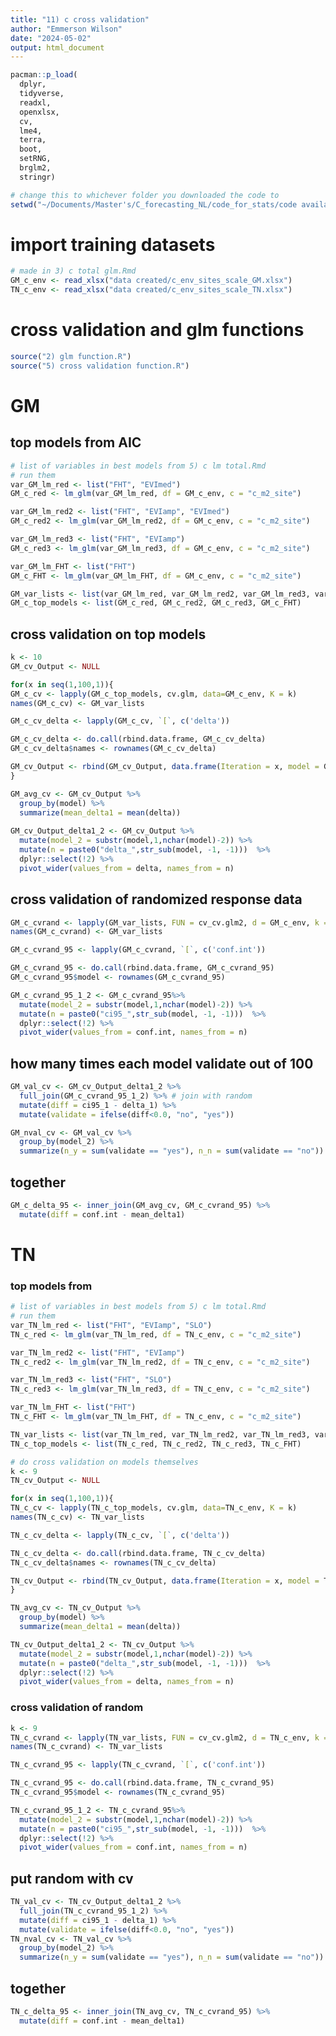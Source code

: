 ```yaml
---
title: "11) c cross validation"
author: "Emmerson Wilson"
date: "2024-05-02"
output: html_document
---
```


```r
pacman::p_load(
  dplyr,
  tidyverse,
  readxl,
  openxlsx,
  cv,
  lme4,
  terra,
  boot,
  setRNG,
  brglm2,
  stringr)
```


```r
# change this to whichever folder you downloaded the code to
setwd("~/Documents/Master's/C_forecasting_NL/code_for_stats/code availability")
```

# import training datasets
```r
# made in 3) c total glm.Rmd
GM_c_env <- read_xlsx("data created/c_env_sites_scale_GM.xlsx")
TN_c_env <- read_xlsx("data created/c_env_sites_scale_TN.xlsx")
```

# cross validation and glm functions
```r
source("2) glm function.R")
source("5) cross validation function.R")


```

# GM

## top models from AIC
```r
# list of variables in best models from 5) c lm total.Rmd
# run them
var_GM_lm_red <- list("FHT", "EVImed")
GM_c_red <- lm_glm(var_GM_lm_red, df = GM_c_env, c = "c_m2_site")

var_GM_lm_red2 <- list("FHT", "EVIamp", "EVImed")
GM_c_red2 <- lm_glm(var_GM_lm_red2, df = GM_c_env, c = "c_m2_site")

var_GM_lm_red3 <- list("FHT", "EVIamp")
GM_c_red3 <- lm_glm(var_GM_lm_red3, df = GM_c_env, c = "c_m2_site")

var_GM_lm_FHT <- list("FHT")
GM_c_FHT <- lm_glm(var_GM_lm_FHT, df = GM_c_env, c = "c_m2_site")

GM_var_lists <- list(var_GM_lm_red, var_GM_lm_red2, var_GM_lm_red3, var_GM_lm_FHT)
GM_c_top_models <- list(GM_c_red, GM_c_red2, GM_c_red3, GM_c_FHT)
```

## cross validation on top models
```r

k <- 10
GM_cv_Output <- NULL

for(x in seq(1,100,1)){
GM_c_cv <- lapply(GM_c_top_models, cv.glm, data=GM_c_env, K = k)
names(GM_c_cv) <- GM_var_lists

GM_c_cv_delta <- lapply(GM_c_cv, `[`, c('delta'))

GM_c_cv_delta <- do.call(rbind.data.frame, GM_c_cv_delta)
GM_c_cv_delta$names <- rownames(GM_c_cv_delta)

GM_cv_Output <- rbind(GM_cv_Output, data.frame(Iteration = x, model = GM_c_cv_delta$names, delta = GM_c_cv_delta$delta))
}

GM_avg_cv <- GM_cv_Output %>% 
  group_by(model) %>% 
  summarize(mean_delta1 = mean(delta)) 
  
GM_cv_Output_delta1_2 <- GM_cv_Output %>% 
  mutate(model_2 = substr(model,1,nchar(model)-2)) %>% 
  mutate(n = paste0("delta_",str_sub(model, -1, -1)))  %>% 
  dplyr::select(!2) %>% 
  pivot_wider(values_from = delta, names_from = n)
```

## cross validation of randomized response data
```r
GM_c_cvrand <- lapply(GM_var_lists, FUN = cv_cv.glm2, d = GM_c_env, k = k)
names(GM_c_cvrand) <- GM_var_lists

GM_c_cvrand_95 <- lapply(GM_c_cvrand, `[`, c('conf.int'))

GM_c_cvrand_95 <- do.call(rbind.data.frame, GM_c_cvrand_95)
GM_c_cvrand_95$model <- rownames(GM_c_cvrand_95)

GM_c_cvrand_95_1_2 <- GM_c_cvrand_95%>% 
  mutate(model_2 = substr(model,1,nchar(model)-2)) %>% 
  mutate(n = paste0("ci95_",str_sub(model, -1, -1)))  %>% 
  dplyr::select(!2) %>% 
  pivot_wider(values_from = conf.int, names_from = n)
```

## how many times each model validate out of 100
```r
GM_val_cv <- GM_cv_Output_delta1_2 %>% 
  full_join(GM_c_cvrand_95_1_2) %>% # join with random
  mutate(diff = ci95_1 - delta_1) %>% 
  mutate(validate = ifelse(diff<0.0, "no", "yes"))

GM_nval_cv <- GM_val_cv %>% 
  group_by(model_2) %>% 
  summarize(n_y = sum(validate == "yes"), n_n = sum(validate == "no")) # count number of times delta2 as lower than lower 95% CI
```

## together
```r
GM_c_delta_95 <- inner_join(GM_avg_cv, GM_c_cvrand_95) %>% 
  mutate(diff = conf.int - mean_delta1)
```


# TN

### top models from 
```r
# list of variables in best models from 5) c lm total.Rmd
# run them
var_TN_lm_red <- list("FHT", "EVIamp", "SLO")
TN_c_red <- lm_glm(var_TN_lm_red, df = TN_c_env, c = "c_m2_site")

var_TN_lm_red2 <- list("FHT", "EVIamp")
TN_c_red2 <- lm_glm(var_TN_lm_red2, df = TN_c_env, c = "c_m2_site")

var_TN_lm_red3 <- list("FHT", "SLO")
TN_c_red3 <- lm_glm(var_TN_lm_red3, df = TN_c_env, c = "c_m2_site")

var_TN_lm_FHT <- list("FHT")
TN_c_FHT <- lm_glm(var_TN_lm_FHT, df = TN_c_env, c = "c_m2_site")

TN_var_lists <- list(var_TN_lm_red, var_TN_lm_red2, var_TN_lm_red3, var_TN_lm_FHT)
TN_c_top_models <- list(TN_c_red, TN_c_red2, TN_c_red3, TN_c_FHT)

# do cross validation on models themselves
k <- 9
TN_cv_Output <- NULL

for(x in seq(1,100,1)){
TN_c_cv <- lapply(TN_c_top_models, cv.glm, data=TN_c_env, K = k)
names(TN_c_cv) <- TN_var_lists

TN_c_cv_delta <- lapply(TN_c_cv, `[`, c('delta'))

TN_c_cv_delta <- do.call(rbind.data.frame, TN_c_cv_delta)
TN_c_cv_delta$names <- rownames(TN_c_cv_delta)

TN_cv_Output <- rbind(TN_cv_Output, data.frame(Iteration = x, model = TN_c_cv_delta$names, delta = TN_c_cv_delta$delta))
}

TN_avg_cv <- TN_cv_Output %>% 
  group_by(model) %>% 
  summarize(mean_delta1 = mean(delta))

TN_cv_Output_delta1_2 <- TN_cv_Output %>% 
  mutate(model_2 = substr(model,1,nchar(model)-2)) %>% 
  mutate(n = paste0("delta_",str_sub(model, -1, -1)))  %>% 
  dplyr::select(!2) %>% 
  pivot_wider(values_from = delta, names_from = n)
```

### cross validation of random 
```r
k <- 9 
TN_c_cvrand <- lapply(TN_var_lists, FUN = cv_cv.glm2, d = TN_c_env, k = k)
names(TN_c_cvrand) <- TN_var_lists

TN_c_cvrand_95 <- lapply(TN_c_cvrand, `[`, c('conf.int'))

TN_c_cvrand_95 <- do.call(rbind.data.frame, TN_c_cvrand_95)
TN_c_cvrand_95$model <- rownames(TN_c_cvrand_95)

TN_c_cvrand_95_1_2 <- TN_c_cvrand_95%>% 
  mutate(model_2 = substr(model,1,nchar(model)-2)) %>% 
  mutate(n = paste0("ci95_",str_sub(model, -1, -1)))  %>% 
  dplyr::select(!2) %>% 
  pivot_wider(values_from = conf.int, names_from = n)
```

## put random with cv
```r
TN_val_cv <- TN_cv_Output_delta1_2 %>% 
  full_join(TN_c_cvrand_95_1_2) %>% 
  mutate(diff = ci95_1 - delta_1) %>% 
  mutate(validate = ifelse(diff<0.0, "no", "yes"))
TN_nval_cv <- TN_val_cv %>% 
  group_by(model_2) %>% 
  summarize(n_y = sum(validate == "yes"), n_n = sum(validate == "no")) # count number of times delta2 as lower than lower 95% CI
```

## together
```r
TN_c_delta_95 <- inner_join(TN_avg_cv, TN_c_cvrand_95) %>% 
  mutate(diff = conf.int - mean_delta1)
```


